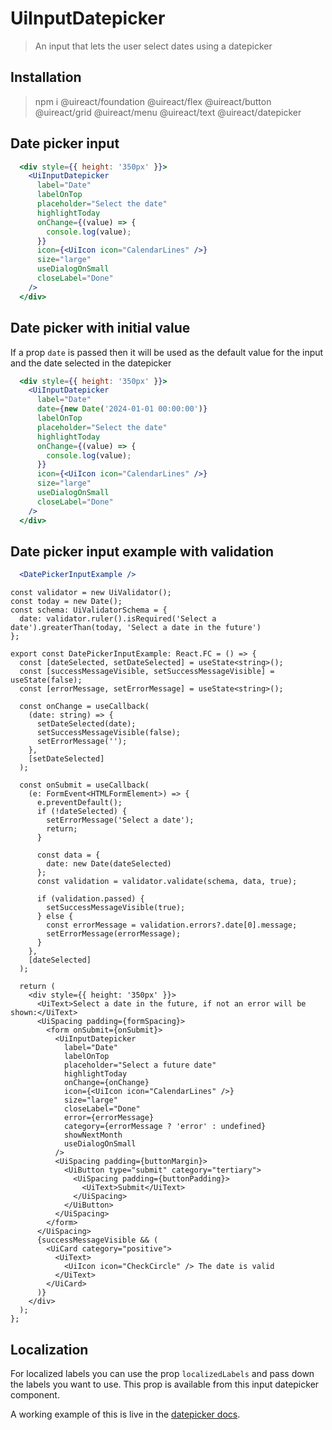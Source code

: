 


# UiInputDatepicker
<Metadata packageName='datepicker' packageJson={packageJson} />

> An input that lets the user select dates using a datepicker

## Installation

> npm i @uireact/foundation @uireact/flex @uireact/button @uireact/grid @uireact/menu @uireact/text @uireact/datepicker

## Date picker input

```jsx live scope={{ UiInputDatepicker, UiIcon }}
  <div style={{ height: '350px' }}>
    <UiInputDatepicker
      label="Date"
      labelOnTop
      placeholder="Select the date"
      highlightToday
      onChange={(value) => {
        console.log(value);
      }}
      icon={<UiIcon icon="CalendarLines" />}
      size="large"
      useDialogOnSmall
      closeLabel="Done"
    />
  </div>
```

## Date picker with initial value

If a prop `date` is passed then it will be used as the default value for the input and the date selected in the datepicker

```jsx live scope={{ UiInputDatepicker, UiIcon }}
  <div style={{ height: '350px' }}>
    <UiInputDatepicker
      label="Date"
      date={new Date('2024-01-01 00:00:00')}
      labelOnTop
      placeholder="Select the date"
      highlightToday
      onChange={(value) => {
        console.log(value);
      }}
      icon={<UiIcon icon="CalendarLines" />}
      size="large"
      useDialogOnSmall
      closeLabel="Done"
    />
  </div>
```

## Date picker input example with validation

```jsx live scope={{ DatePickerInputExample }}
  <DatePickerInputExample />
```

```tsx
const validator = new UiValidator();
const today = new Date();
const schema: UiValidatorSchema = {
  date: validator.ruler().isRequired('Select a date').greaterThan(today, 'Select a date in the future')
};

export const DatePickerInputExample: React.FC = () => {
  const [dateSelected, setDateSelected] = useState<string>();
  const [successMessageVisible, setSuccessMessageVisible] = useState(false);
  const [errorMessage, setErrorMessage] = useState<string>();

  const onChange = useCallback(
    (date: string) => {
      setDateSelected(date);
      setSuccessMessageVisible(false);
      setErrorMessage('');
    },
    [setDateSelected]
  );

  const onSubmit = useCallback(
    (e: FormEvent<HTMLFormElement>) => {
      e.preventDefault();
      if (!dateSelected) {
        setErrorMessage('Select a date');
        return;
      }

      const data = {
        date: new Date(dateSelected)
      };
      const validation = validator.validate(schema, data, true);

      if (validation.passed) {
        setSuccessMessageVisible(true);
      } else {
        const errorMessage = validation.errors?.date[0].message;
        setErrorMessage(errorMessage);
      }
    },
    [dateSelected]
  );

  return (
    <div style={{ height: '350px' }}>
      <UiText>Select a date in the future, if not an error will be shown:</UiText>
      <UiSpacing padding={formSpacing}>
        <form onSubmit={onSubmit}>
          <UiInputDatepicker
            label="Date"
            labelOnTop
            placeholder="Select a future date"
            highlightToday
            onChange={onChange}
            icon={<UiIcon icon="CalendarLines" />}
            size="large"
            closeLabel="Done"
            error={errorMessage}
            category={errorMessage ? 'error' : undefined}
            showNextMonth
            useDialogOnSmall
          />
          <UiSpacing padding={buttonMargin}>
            <UiButton type="submit" category="tertiary">
              <UiSpacing padding={buttonPadding}>
                <UiText>Submit</UiText>
              </UiSpacing>
            </UiButton>
          </UiSpacing>
        </form>
      </UiSpacing>
      {successMessageVisible && (
        <UiCard category="positive">
          <UiText>
            <UiIcon icon="CheckCircle" /> The date is valid
          </UiText>
        </UiCard>
      )}
    </div>
  );
};
```

## Localization

For localized labels you can use the prop `localizedLabels` and pass down the labels you want to use. This prop is available from this input datepicker component.

A working example of this is live in the [datepicker docs](./datepicker#localized-picker).
